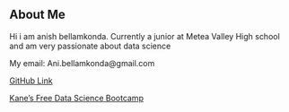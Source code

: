 

## About Me

Hi i am anish bellamkonda.
Currently a junior at Metea Valley High school and am very passionate about data science


My email: Ani.bellamkonda@gmail.com

[GitHub Link](https://github.com/SplashyZues5197/final_project2/tree/master)


[Kane's Free Data Science Bootcamp](https://bootcamp.davidkane.info/)



